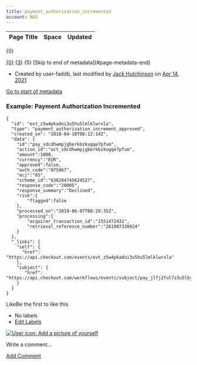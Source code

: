 ```yaml
---
title: payment_authorization_incremented
account: NAS
---
```


<table class="aui"> <thead> <tr class="header"> <th class="search-result-title">Page Title</th> <th class="search-result-space">Space</th> <th class="search-result-date">Updated</th> </tr> </thead> </table> <p class="search-result-count">{0}</p> <tr class="search-result"> <td class="search-result-title"><a href="{1}" class="content-type-{2}"><span>{0}</span></a></td> <td class="search-result-space"><a class="space" href="/display/{4}/" title="{3}">{3}</a></td> <td class="search-result-date"><span class="date" title="{6}">{5}</span></td> </tr> [Skip to end of metadata](#page-metadata-end)

*   Created by user-faddb, last modified by [Jack Hutchinson](    /display/~jack.hutchinson
    ) on [Apr 14, 2021](/pages/diffpagesbyversion.action?pageId=8488364&selectedPageVersions=7&selectedPageVersions=8 "Show changes")

[Go to start of metadata](#page-metadata-start)

### Example: Payment Authorization Incremented 

    {
      "id": "evt_z5w4pkadoi3u5hu5lmlklwrxla",
      "type": "payment_authorization_increment_approved",
      "created_on": "2018-04-10T08:12:14Z",
      "data": {
       	"id":"pay_sdcdhwmpjgberkbzkugqe7pfum",
    	"action_id":"act_sdcdhwmpjgberkbzkugqe7pfum",
    	"amount":1000,
    	"currency":"EUR",
    	"approved":false,
    	"auth_code":"075867",
    	"eci":"05",
    	"scheme_id":"638284745624527",
    	"response_code":"20005",
    	"response_summary":"Declined",
    	"risk":{
    		"flagged":false
    	},
    	"processed_on":"2019-06-07T08:29:35Z",
    	"processing":{
    		"acquirer_transaction_id":"1551472431",
    		"retrieval_reference_number":"261987338924"
    	}
      },
      "_links": {
        "self": {
          "href": "https://api.checkout.com/events/evt_z5w4pkadoi3u5hu5lmlklwrxla"
        },
        "subject": {
           "href": "https://api.checkout.com/workflows/events/subject/pay_jlfj2ful7z3u5lbykhy5lzezvm"
        }
      }
    }

LikeBe the first to like this

*   No labels
*   [Edit Labels](# "Edit Labels (Type 'l')")

[![User icon: Add a picture of yourself](/s/en_GB/7901/abf7b35644d5a5d1d7e4b0969a83e8eb2b569fb5/_/images/icons/profilepics/add_profile_pic.svg)](/users/profile/editmyprofilepicture.action)

Write a comment…

[Add Comment](/display/x/payment_authorization_incremented?showComments=true&showCommentArea=true#addcomment)
